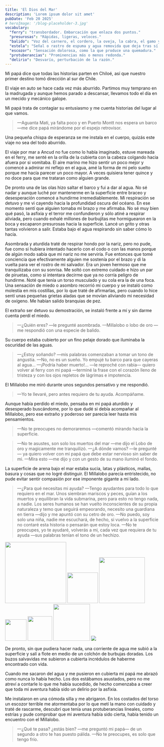```yaml
---
title: 'El Dios del Mar'
description: 'Lorem ipsum dolor sit amet'
pubDate: 'Feb 20 2025'
# heroImage: '/blog-placeholder-3.jpg'
vocabulary:
  "ferry": "transbordador. Embarcación que enlaza dos puntos."
  "presurosas": "Rápidas, ligeras, veloces."
  "balido": "Voz del carnero, el cordero, la oveja, la cabra, el gamo y el ciervo."
  "estela": "Señal o rastro de espuma y agua removida que deja tras sí una embarcación u otro cuerpo en movimiento."
  "escozor": "Sensación dolorosa, como la que produce una quemadura."
  "protuberancias": "Prominencias más o menos redonda."
  "delirio": "Desvarío, perturbación de la razón."
---
```


Mi papá dice que todas las historias parten en Chiloé, así que nuestro primer destino tomó dirección al sur de Chile.

<dotlottie-player src="https://assets-v2.lottiefiles.com/a/7ab12b4a-1167-11ee-80e1-03da2ae8e225/p0jgxVbd5j.lottie" background="transparent" speed="1" style="width: 100%;" direction="1" playMode="normal" autoplay loop></dotlottie-player>

El viaje en auto se hace cada vez más aburrido. Partimos muy temprano en la madrugada y aunque hemos parado a descansar, llevamos todo el día en un mecido y mecánico galope.

Mi papá trata de contagiar su entusiasmo y me cuenta historias del lugar al que vamos.

> —Aguanta Mati, ya falta poco y en Puerto Montt nos espera un barco —me dice papá mirándome por el espejo retrovisor.

Una pequeña chispa de esperanza se me instala en el cuerpo, quizás este viaje no sea del todo aburrido.

El viaje por mar a Ancud no fue como lo había imaginado, estuve mareada en el <Vocabulary definition={frontmatter.vocabulary.ferry}>ferry</Vocabulary>, me senté en la orilla de la cubierta con la cabeza colgando hacia afuera por si vomitaba. El aire marino me hizo sentir un poco mejor y comencé a admirar mi reflejo en el agua, amé la forma de mi pelo suelto porque me hacía parecer un poco mayor. A veces quisiera tener quince y no doce para que me trataran como alguien grande.

<dotlottie-player src="/animations/waves.json" background="transparent" speed="1" style="width: 100vw; position: relative; z-index: -1" direction="1" playMode="normal" autoplay loop></dotlottie-player>
<div class="under-sea">
De pronto una de las olas hizo saltar el barco y fui a dar al agua. No sé nadar y aunque luché por mantenerme en la superficie entre braceo y desesperación comencé a hundirme irremediablemente. Mi respiración se detuvo y me vi cayendo hacia la profundidad oscura del océano. En ese momento sentí que alguien tomaba mi brazo y me afirmaba. No sé muy bien qué pasó, la asfixia y el terror me confundieron y sólo atiné a respirar aliviada, pero cuando exhalé millones de burbujitas me hormiguearon en la boca y escaparon <Vocabulary definition={frontmatter.vocabulary.presurosas}>presurosas</Vocabulary> hacia la superficie. Lancé un grito y otras tantas volvieron a salir. Estaba bajo el agua respirando sin saber cómo lo hacía.

Asombrada y aturdida traté de respirar hondo por la nariz, pero no pude, fue como si hubiera intentado hacerlo con el codo o con las manos porque de algún modo sabía que mi nariz no me serviría. Fue entonces que tomé conciencia que efectivamente alguien me sostenía por el brazo y di la vuelta para ver el rostro de mi salvador. Era un joven hermoso que me tranquilizaba con su sonrisa. Me soltó con extremo cuidado e hizo un par de piruetas, como si intentara decirme que ya no corría peligro de hundirme. Noté que tenía un torso musculado y su cola era la de una foca. Una sensación de miedo o asombro recorrió mi cuerpo y se instaló como molestia en mis costillas, por lo que traté de afirmarlas, pero cuando lo hice sentí unas pequeñas grietas aladas que se movían aliviando mi necesidad de oxígeno. Me habían salido branquias de pez.

El extraño ser detuvo su demostración, se instaló frente a mí y sin darme cuenta perdí el miedo.

> —¿Quién eres? —le pregunté asombrada.
> —Millalobo o lobo de oro —me respondió con una especie de <Vocabulary definition={frontmatter.vocabulary.balido}>balido</Vocabulary>.

Su cuerpo estaba cubierto por un fino pelaje dorado que iluminaba la oscuridad de las aguas.

> —¿Estoy soñando? —mis palabras comenzaban a tomar un tono de angustia.
> —No, no es un sueño. Yo empujé tu barco para que cayeras al agua…
> —¡Podría haber muerto!... —le reproché con rabia— quiero volver al <Vocabulary definition={frontmatter.vocabulary.ferry}>ferry</Vocabulary> con mi papá —terminé la frase con el corazón lleno de tristeza y con los ojos repletos de lágrimas e impotencia.

El Millalobo me miró durante unos segundos pensativo y me respondió.

> —Yo te llevaré, pero antes requiero de tu ayuda. Acompáñame.

Aunque había perdido el miedo, pensaba en mi papá aturdido y desesperado buscándome, por lo que dudé si debía acompañar al Millalobo, pero ese extraño y poderoso ser parecía leer hasta mis pensamientos.

> —No te preocupes no demoraremos —comentó mirando hacia la superficie.  


> —No te asustes, son solo los muertos del mar —me dijo el Lobo de oro y magicamente me tranquilizó.
> —¿A dónde vamos? —le pregunté— ya quiero volver con mi papá que debe estar nervioso sin saber de mi.
> —Mira esto —me dijo y con un gesto de su mano iluminó el fondo.

La superficie de arena bajo el mar estaba sucia, latas y plásticos, mallas, basura y cosas que no logré distinguir. El Millalobo parecía entristecido, no pude evitar sentir compasión por ese imponente gigante a mi lado.

> —¿Para qué necesitas mi ayuda?
> —Tengo ayudantes para todo lo que requiero en el mar. Unos siembran mariscos y peces, guían a los muertos y equilibran la vida submarina, pero para esto no tengo nada, a nadie. Los seres humanos se han vuelto inconscientes de su propia naturaleza y temo que seguirá empeorando, necesito una guardiana en tierra —dijo y me apuntó con su cetro de oro.
> —No puedo, soy solo una niña, nadie me escuchará, de hecho, si vuelvo a la superficie no contaré esta historia o pensarán que estoy loca.
> —No te preocupes, yo te ayudaré, volverás a mi, cada vez que requiera de tu ayuda —sus palabras tenían el tono de un hechizo.

<img src="/images/dios-del-mar/trash_bag.svg" class="trash" style="width: 200px;" />
<img src="/images/dios-del-mar/trash_can3.svg" class="trash" style="width: 100px;" />
<img src="/images/dios-del-mar/trash_bottle.svg" class="trash" style="width: 150px;" />
<img src="/images/dios-del-mar/trash_apple.svg" class="trash" style="width: 70px;" />
<img src="/images/dios-del-mar/trash_wrap-blue.svg" class="trash" style="width: 80px;" />
<img src="/images/dios-del-mar/trash_tray.svg" class="trash" style="width: 120px;" />

<img src="/images/dios-del-mar/sand.svg" class="sand" />
</div>

De pronto, sin que pudiera hacer nada, una corriente de agua me subió a la superficie y salí a flote en medio de un colchón de burbujas doradas. Los buzos salvavidas me subieron a cubierta incrédulos de haberme encontrado con vida.

Cuando me sacaron del agua y me pusieron en cubierta mi papá me abrazó como nunca lo había hecho. Los dos estábamos asustados, pero no me atreví a contarle lo que me había sucedido, de hecho comenzaba a creer que toda mi aventura había sido un <Vocabulary definition={frontmatter.vocabulary.delirio}>delirio</Vocabulary> por la asfixia.

Me instalaron en una cómoda silla y me abrigaron. En los costados del torso un <Vocabulary definition={frontmatter.vocabulary.escozor}>escozor</Vocabulary> terrible me atormentaba por lo que metí la mano con cuidado y traté de rascarme, descubrí que tenía unas <Vocabulary definition={frontmatter.vocabulary.protuberancias}>protuberancias</Vocabulary> lineales, como estrías y pude comprobar que mi aventura había sido cierta, había tenido un encuentro con el Millalobo.

> —¿Qué te pasa? ¿estás bien? —me preguntó mi papá— de un segundo a otro te has puesto pálida.
> —No te preocupes, es solo que tengo frío.